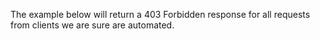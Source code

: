 
The example below will return a 403 Forbidden response for all requests from
clients we are sure are automated.

<SelectableContent client:load syncKey="language" frameworkSwitcher>
  <div slot="TS" slotIdx="1">
    <Code code={Step3TS} lang="ts" title="index.ts" />
  </div>
  <div slot="JS" slotIdx="2">
    <Code code={Step3JS} lang="ts" title="index.js" />
  </div>
</SelectableContent>
